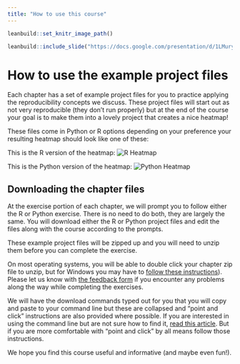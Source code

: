 ```yaml
---
title: "How to use this course"
---
```


```r
leanbuild::set_knitr_image_path()
```

```r
leanbuild::include_slide("https://docs.google.com/presentation/d/1LMurysUhCjZb7DVF6KS9QmJ5NBjwWVjRn40MS9f2noE/edit#slide=id.gf7e3bf260f_0_4")
```

# How to use the example project files

Each chapter has a set of example project files for you to practice applying the reproducibility concepts we discuss.
These project files will start out as not very reproducible (they don't run properly) but at the end of the course your goal is to make them into a lovely project that creates a nice heatmap!

These files come in Python or R options depending on your preference your resulting heatmap should look like one of these:

This is the R version of the heatmap:
![R Heatmap](https://github.com/jhudsl/Reproducibility_in_Cancer_Informatics/raw/main/r-examples/r-heatmap-final/plots/aml_heatmap.png)

This is the Python version of the heatmap:
![Python Heatmap](https://github.com/jhudsl/Reproducibility_in_Cancer_Informatics/raw/main/python-examples/python-heatmap-final/plots/aml_heatmap.png)

## Downloading the chapter files

At the exercise portion of each chapter, we will prompt you to follow either the R or Python exercise. There is no need to do both, they are largely the same.
You will download either the R or Python project files and edit the files along with the course according to the prompts.

These example project files will be zipped up and you will need to unzip them before you can complete the exercise. 

On most operating systems, you will be able to double click your chapter zip file to unzip, but for Windows you may have to [follow these instructions](https://support.microsoft.com/en-us/windows/zip-and-unzip-files-f6dde0a7-0fec-8294-e1d3-703ed85e7ebc)). Please let us know with [the feedback form](https://forms.gle/dLRHgo4Q5w15kCri9) if you encounter any problems along the way while completing the exercises. 

We will have the download commands typed out for you that you will copy and paste to your command line but these are collapsed and "point and click" instructions are also provided where possible. If you are interested in using the command line but are not sure how to find it, [read this article](https://towardsdatascience.com/a-quick-guide-to-using-command-line-terminal-96815b97b955). But if you are more comfortable with "point and click" by all means follow those instructions. 

We hope you find this course useful and informative (and maybe even fun!).
